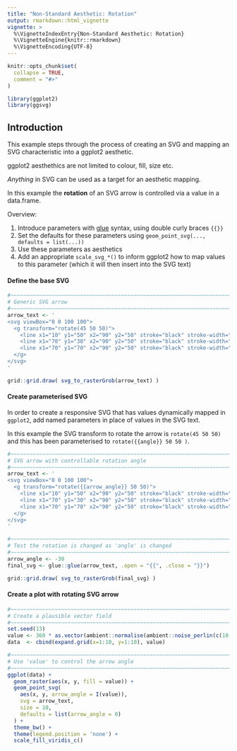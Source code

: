 ```yaml
---
title: "Non-Standard Aesthetic: Rotation"
output: rmarkdown::html_vignette
vignette: >
  %\VignetteIndexEntry{Non-Standard Aesthetic: Rotation}
  %\VignetteEngine{knitr::rmarkdown}
  %\VignetteEncoding{UTF-8}
---
```


```r
knitr::opts_chunk$set(
  collapse = TRUE,
  comment = "#>"
)
```


```r
library(ggplot2)
library(ggsvg)
```

## Introduction

This example steps through the process of creating an SVG and mapping 
an SVG characteristic into a ggplot2 aesthetic.


ggplot2 aesthethics are not limited to colour, fill, size etc.

*Anything* in SVG can be used as a target for an aesthetic mapping.

In this example the **rotation** of an SVG arrow is controlled via a value in 
a data.frame.


Overview:

1. Introduce parameters with [glue](https://cran.r-project.org/package=glue) syntax, 
   using double curly braces `{{}}`
2. Set the defaults for these parameters using `geom_point_svg(..., defaults = list(...))`
3. Use these parameters as aesthetics
4. Add an appropriate `scale_svg_*()` to inform ggplot2 how to map values to 
   this parameter (which it will then insert into the SVG text)



#### Define the base SVG

```r
#~~~~~~~~~~~~~~~~~~~~~~~~~~~~~~~~~~~~~~~~~~~~~~~~~~~~~~~~~~~~~~~~~~~~~~~~~~
# Generic SVG arrow
#~~~~~~~~~~~~~~~~~~~~~~~~~~~~~~~~~~~~~~~~~~~~~~~~~~~~~~~~~~~~~~~~~~~~~~~~~~
arrow_text <- '
<svg viewBox="0 0 100 100">
  <g transform="rotate(45 50 50)">
    <line x1="10" y1="50" x2="90" y2="50" stroke="black" stroke-width="2" />
    <line x1="70" y1="30" x2="90" y2="50" stroke="black" stroke-width="2" />
    <line x1="70" y1="70" x2="90" y2="50" stroke="black" stroke-width="2" />
  </g>
</svg>
'

grid::grid.draw( svg_to_rasterGrob(arrow_text) )
```

#### Create parameterised SVG

In order to create a responsive SVG that has values dynamically mapped
in `ggplot2`, add named parameters in place of values in the SVG text.

In this example the SVG transform to rotate the arrow is `rotate(45 50 50)`
and this has been parameterised to `rotate({{angle}} 50 50 )`.


```r
#~~~~~~~~~~~~~~~~~~~~~~~~~~~~~~~~~~~~~~~~~~~~~~~~~~~~~~~~~~~~~~~~~~~~~~~~~~
# SVG arrow with controllable rotation angle
#~~~~~~~~~~~~~~~~~~~~~~~~~~~~~~~~~~~~~~~~~~~~~~~~~~~~~~~~~~~~~~~~~~~~~~~~~~
arrow_text <- '
<svg viewBox="0 0 100 100">
  <g transform="rotate({{arrow_angle}} 50 50)">
    <line x1="10" y1="50" x2="90" y2="50" stroke="black" stroke-width="2" />
    <line x1="70" y1="30" x2="90" y2="50" stroke="black" stroke-width="2" />
    <line x1="70" y1="70" x2="90" y2="50" stroke="black" stroke-width="2" />
  </g>
</svg>
'

#~~~~~~~~~~~~~~~~~~~~~~~~~~~~~~~~~~~~~~~~~~~~~~~~~~~~~~~~~~~~~~~~~~~~~~~~~~
# Test the rotation is changed as 'angle' is changed
#~~~~~~~~~~~~~~~~~~~~~~~~~~~~~~~~~~~~~~~~~~~~~~~~~~~~~~~~~~~~~~~~~~~~~~~~~~
arrow_angle <- -30
final_svg <- glue::glue(arrow_text, .open = "{{", .close = "}}")

grid::grid.draw( svg_to_rasterGrob(final_svg) )
```


#### Create a plot with rotating SVG arrow

```r
#~~~~~~~~~~~~~~~~~~~~~~~~~~~~~~~~~~~~~~~~~~~~~~~~~~~~~~~~~~~~~~~~~~~~~~~~~~
# Create a plausible vector field
#~~~~~~~~~~~~~~~~~~~~~~~~~~~~~~~~~~~~~~~~~~~~~~~~~~~~~~~~~~~~~~~~~~~~~~~~~~
set.seed(13)
value <- 360 * as.vector(ambient::normalise(ambient::noise_perlin(c(10, 10))))
data  <- cbind(expand.grid(x=1:10, y=1:10), value)

#~~~~~~~~~~~~~~~~~~~~~~~~~~~~~~~~~~~~~~~~~~~~~~~~~~~~~~~~~~~~~~~~~~~~~~~~~~
# Use 'value' to control the arrow angle
#~~~~~~~~~~~~~~~~~~~~~~~~~~~~~~~~~~~~~~~~~~~~~~~~~~~~~~~~~~~~~~~~~~~~~~~~~~
ggplot(data) + 
  geom_raster(aes(x, y, fill = value)) + 
  geom_point_svg(
    aes(x, y, arrow_angle = I(value)), 
    svg = arrow_text,
    size = 10,
    defaults = list(arrow_angle = 0)
  ) + 
  theme_bw() +
  theme(legend.position = 'none') + 
  scale_fill_viridis_c()
```
